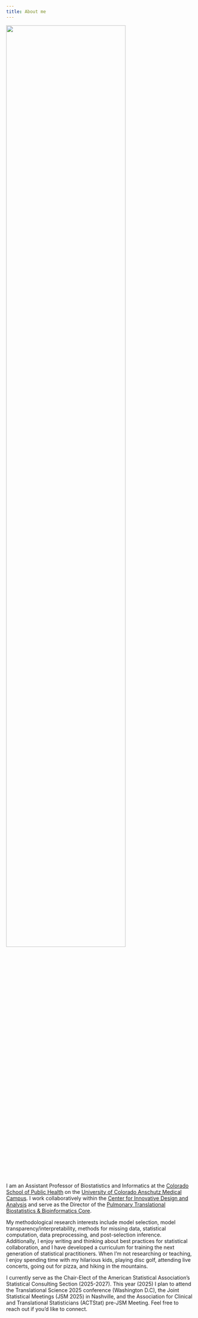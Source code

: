 ```yaml
---
title: About me
---
```


::: {.column-margin}
<img src="images/pic-of-me.jpg" style="width:80%; margin-right:20px" align="center">
:::

I am an Assistant Professor of Biostatistics and Informatics at the [Colorado School of Public Health](http://www.ucdenver.edu/academics/colleges/PublicHealth/Pages/default.aspx) on the [University of Colorado Anschutz Medical Campus](https://www.cuanschutz.edu/). I work collaboratively within the [Center for Innovative Design and Analysis](cida.ucdenver.edu) and serve as the Director of the [Pulmonary Translational Biostatistics & Bioinformatics Core](https://medschool.cuanschutz.edu/pulmonary/research/ptrac). 

My methodological research interests include model selection, model transparency/interpretability, methods for missing data, statistical computation, data preprocessing, and post-selection inference. Additionally, I enjoy writing and thinking about best practices for statistical collaboration, and I have developed a curriculum for training the next generation of statistical practitioners. When I'm not researching or teaching, I enjoy spending time with my hilarious kids, playing disc golf, attending live concerts, going out for pizza, and hiking in the mountains. 

I currently serve as the Chair-Elect of the American Statistical Association's Statistical Consulting Section (2025-2027). This year (2025) I plan to attend the Translational Science 2025 conference (Washington D.C), the Joint Statistical Meetings (JSM 2025) in Nashville, and the Association for Clinical and Translational Statisticians (ACTStat) pre-JSM Meeting.  Feel free to reach out if you'd like to connect. 

